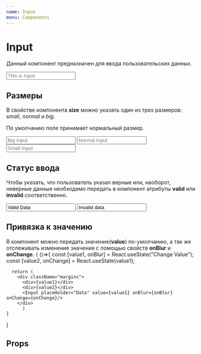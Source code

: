 ```yaml
---
name: Input
menu: Components
---
```



# Input

Данный компонент предназначен для ввода пользовательских данных.

<Playground>
  <Input placeHolder="This is Input" />
</Playground>

## Размеры

В свойстве компонента **size** можно указать один из трех размеров: _small_, _normal_ и _big_.

По умолчанию поле принимает нормальный размер.

<Playground>
  <div className="margins">
    <Input placeHolder="Big Input" size="big" />
    <Input placeHolder="Normal Input" size="normal" />
    <Input placeHolder="Small Input" size="small" />
  </div>
</Playground>

## Статус ввода

Чтобы указать, что пользователь указал верные или, наоборот, неверные данные
необходимо передать в компонент атрибуты **valid** или **invalid** соответственно.

<Playground>
  <div className="margins">
    <Input placeHolder="Data" value="Valid Data" valid />
    <Input placeHolder="Data" value="Invalid data" invalid />
  </div>
</Playground>

## Привязка к значению

В компонент можно передать значение(**value**) по-умолчанию, 
а так же отслеживать изменение значения с помощью свойств **onBlur** и **onChange**.
<Playground>
  {
    ()=>{
      const [value1, onBlur] = React.useState("Change Value");
      const [value2, onChange] = React.useState(value1);

      return (
        <div className="margins">
          <div>{value1}</div>
          <div>{value2}</div>
          <Input placeHolder="Data" value={value1} onBlur={onBlur} onChange={onChange}/>
        </div> 
          )
    }
  }
</Playground>

## Props

<Props of={Input} />
